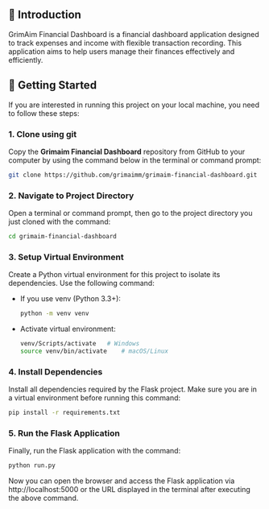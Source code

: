 ## 📢 Introduction
GrimAim Financial Dashboard is a financial dashboard application designed to
track expenses and income with flexible transaction recording.
This application aims to help users manage their finances effectively and efficiently.


## 🚀 Getting Started
If you are interested in running this project on your local machine, you need to follow these steps:

### 1. Clone using git
Copy the **Grimaim Financial Dashboard** repository from GitHub to your computer by using the command below in the terminal or command prompt:
```bash
git clone https://github.com/grimaimm/grimaim-financial-dashboard.git
```

### 2. Navigate to Project Directory
Open a terminal or command prompt, then go to the project directory you just cloned with the command:
```bash
cd grimaim-financial-dashboard
```

### 3. Setup Virtual Environment
Create a Python virtual environment for this project to isolate its dependencies. Use the following command:
- If you use venv (Python 3.3+):
  ```bash
  python -m venv venv
  ```
- Activate virtual environment:
  ```bash
  venv/Scripts/activate   # Windows
  source venv/bin/activate    # macOS/Linux
  ```

### 4. Install Dependencies
Install all dependencies required by the Flask project. Make sure you are in a virtual environment before running this command:
```bash
pip install -r requirements.txt
```

### 5. Run the Flask Application
Finally, run the Flask application with the command:
```bash
python run.py
```
Now you can open the browser and access the Flask application via http://localhost:5000 or the URL displayed in the terminal after executing the above command.